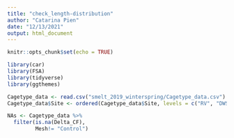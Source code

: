 ```yaml
---
title: "check_length-distribution"
author: "Catarina Pien"
date: "12/13/2021"
output: html_document
---
```


```r
knitr::opts_chunk$set(echo = TRUE)
```

```r
library(car)
library(FSA)
library(tidyverse)
library(ggthemes)
```

```r
Cagetype_data <- read.csv("smelt_2019_winterspring/Cagetype_data.csv")
Cagetype_data$Site <- ordered(Cagetype_data$Site, levels = c("RV", "DWSC"))
```

```r
NAs <- Cagetype_data %>%
  filter(is.na(Delta_CF),
         Mesh!= "Control")


```


